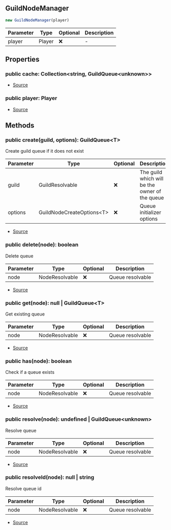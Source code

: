 ## GuildNodeManager

```typescript
new GuildNodeManager(player)
```
| Parameter | Type | Optional | Description |
| ----------- | ----------- | ----------- | ----------- |
| player | Player | ❌ | - |

## Properties
### public  cache: Collection\<string, GuildQueue\<unknown>>
- [Source](https://github.com/Androz2091/discord-player/blob/b73ce3f/packages/discord-player/src/Structures/GuildNodeManager.ts#L36)
### public  player: Player
- [Source](https://github.com/Androz2091/discord-player/blob/b73ce3f/packages/discord-player/src/Structures/GuildNodeManager.ts#L37)
## Methods
### public  create(guild, options): GuildQueue\<T>
Create guild queue if it does not exist




| Parameter | Type | Optional | Description |
| ----------- | ----------- | ----------- | ----------- |
| guild | GuildResolvable | ❌ | The guild which will be the owner of the queue |
| options | GuildNodeCreateOptions\<T> | ❌ | Queue initializer options |


- [Source](https://github.com/Androz2091/discord-player/blob/b73ce3f/packages/discord-player/src/Structures/GuildNodeManager.ts#L44)
### public  delete(node): boolean
Delete queue




| Parameter | Type | Optional | Description |
| ----------- | ----------- | ----------- | ----------- |
| node | NodeResolvable | ❌ | Queue resolvable |


- [Source](https://github.com/Androz2091/discord-player/blob/b73ce3f/packages/discord-player/src/Structures/GuildNodeManager.ts#L126)
### public  get(node): null \| GuildQueue\<T>
Get existing queue




| Parameter | Type | Optional | Description |
| ----------- | ----------- | ----------- | ----------- |
| node | NodeResolvable | ❌ | Queue resolvable |


- [Source](https://github.com/Androz2091/discord-player/blob/b73ce3f/packages/discord-player/src/Structures/GuildNodeManager.ts#L106)
### public  has(node): boolean
Check if a queue exists




| Parameter | Type | Optional | Description |
| ----------- | ----------- | ----------- | ----------- |
| node | NodeResolvable | ❌ | Queue resolvable |


- [Source](https://github.com/Androz2091/discord-player/blob/b73ce3f/packages/discord-player/src/Structures/GuildNodeManager.ts#L117)
### public  resolve(node): undefined \| GuildQueue\<unknown>
Resolve queue




| Parameter | Type | Optional | Description |
| ----------- | ----------- | ----------- | ----------- |
| node | NodeResolvable | ❌ | Queue resolvable |


- [Source](https://github.com/Androz2091/discord-player/blob/b73ce3f/packages/discord-player/src/Structures/GuildNodeManager.ts#L145)
### public  resolveId(node): null \| string
Resolve queue id




| Parameter | Type | Optional | Description |
| ----------- | ----------- | ----------- | ----------- |
| node | NodeResolvable | ❌ | Queue resolvable |


- [Source](https://github.com/Androz2091/discord-player/blob/b73ce3f/packages/discord-player/src/Structures/GuildNodeManager.ts#L157)